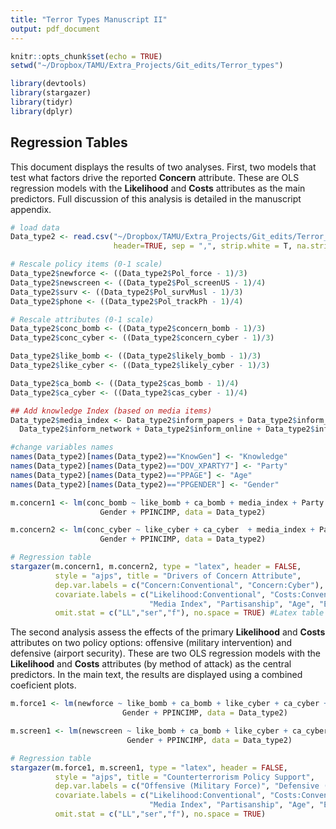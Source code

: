 ```yaml
---
title: "Terror Types Manuscript II"
output: pdf_document
---
```


```r
knitr::opts_chunk$set(echo = TRUE)
setwd("~/Dropbox/TAMU/Extra_Projects/Git_edits/Terror_types")

library(devtools)
library(stargazer)
library(tidyr)
library(dplyr)
```

## Regression Tables

This document displays the results of two analyses. First, two models that test what factors drive the reported **Concern** attribute. These are OLS regression models with the **Likelihood** and **Costs** attributes as the main predictors. Full discussion of this analysis is detailed in the manuscript appendix.

```r
# load data
Data_type2 <- read.csv("~/Dropbox/TAMU/Extra_Projects/Git_edits/Terror_types/Data/TerrorTypes_EditNov19.csv", 
                       header=TRUE, sep = ",", strip.white = T, na.strings = "")

# Rescale policy items (0-1 scale)
Data_type2$newforce <- ((Data_type2$Pol_force - 1)/3)
Data_type2$newscreen <- ((Data_type2$Pol_screenUS - 1)/4)
Data_type2$surv <- ((Data_type2$Pol_survMusl - 1)/3)
Data_type2$phone <- ((Data_type2$Pol_trackPh - 1)/4)

# Rescale attributes (0-1 scale)
Data_type2$conc_bomb <- ((Data_type2$concern_bomb - 1)/3)
Data_type2$conc_cyber <- ((Data_type2$concern_cyber - 1)/3)

Data_type2$like_bomb <- ((Data_type2$likely_bomb - 1)/3)
Data_type2$like_cyber <- ((Data_type2$likely_cyber - 1)/3)

Data_type2$ca_bomb <- ((Data_type2$cas_bomb - 1)/4)
Data_type2$ca_cyber <- ((Data_type2$cas_cyber - 1)/4)

## Add knowledge Index (based on media items)
Data_type2$media_index <- Data_type2$inform_papers + Data_type2$inform_Fox + Data_type2$inform_CNN + Data_type2$inform_MSNBC +
  Data_type2$inform_network + Data_type2$inform_online + Data_type2$inform_radio + Data_type2$inform_social

#change variables names
names(Data_type2)[names(Data_type2)=="KnowGen"] <- "Knowledge"
names(Data_type2)[names(Data_type2)=="DOV_XPARTY7"] <- "Party"
names(Data_type2)[names(Data_type2)=="PPAGE"] <- "Age"
names(Data_type2)[names(Data_type2)=="PPGENDER"] <- "Gender"

```


```r

m.concern1 <- lm(conc_bomb ~ like_bomb + ca_bomb + media_index + Party + Age + PPEDUCAT +
                    Gender + PPINCIMP, data = Data_type2)

m.concern2 <- lm(conc_cyber ~ like_cyber + ca_cyber  + media_index + Party + Age + PPEDUCAT +
                    Gender + PPINCIMP, data = Data_type2)

# Regression table 
stargazer(m.concern1, m.concern2, type = "latex", header = FALSE, 
          style = "ajps", title = "Drivers of Concern Attribute", 
          dep.var.labels = c("Concern:Conventional", "Concern:Cyber"),
          covariate.labels = c("Likelihood:Conventional", "Costs:Conventional", "Likelihood:Cyber", "Costs:Cyber",
                               "Media Index", "Partisanship", "Age", "Education", "Gender", "Income"),
          omit.stat = c("LL","ser","f"), no.space = TRUE) #Latex table

```

\break

The second analysis assess the effects of the primary **Likelihood** and **Costs** attributes on two policy options: offensive (military intervention) and defensive (airport security). These are two OLS regression models with the **Likelihood** and **Costs** attributes (by method of attack) as the central predictors. In the main text, the results are displayed using a combined coeficient plots.

```r
m.force1 <- lm(newforce ~ like_bomb + ca_bomb + like_cyber + ca_cyber + media_index + Party + Age + PPEDUCAT +
                         Gender + PPINCIMP, data = Data_type2)

m.screen1 <- lm(newscreen ~ like_bomb + ca_bomb + like_cyber + ca_cyber + media_index + Party + Age + PPEDUCAT +
                          Gender + PPINCIMP, data = Data_type2)

# Regression table 
stargazer(m.force1, m.screen1, type = "latex", header = FALSE, 
          style = "ajps", title = "Counterterrorism Policy Support", 
          dep.var.labels = c("Offensive (Military Force)", "Defensive (Airport Security)"),
          covariate.labels = c("Likelihood:Conventional", "Costs:Conventional", "Likelihood:Cyber", "Costs:Cyber",
                               "Media Index", "Partisanship", "Age", "Education", "Gender", "Income"),
          omit.stat = c("LL","ser","f"), no.space = TRUE) 

```

